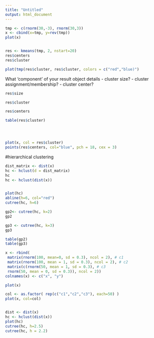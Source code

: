 ```yaml
---
title: "Untitled"
output: html_document
---
```


```r
tmp <- c(rnorm(30,-3), rnorm(30,3))
x <- cbind(x=tmp, y=rev(tmp))
plot(x)


res <- kmeans(tmp, 2, nstart=20)
res$centers
res$cluster

plot(tmp(res$cluster, res$cluster, colors = c("red","blue)")
```

 What ‘component’ of your result object details
 - cluster size?
 - cluster assignment/membership?
 - cluster center?


```r

res$size

res$cluster

res$centers

table(res$cluster)





```



```r
plot(x, col = res$cluster)
points(res$centers, col="blue", pch = 18, cex = 3)

```

#hierarchical clustering 

```r
dist_matrix <- dist(x) 
hc <- hclust(d = dist_matrix)
hc 
hc <- hclust(dist(x))



```

```r
plot(hc)
abline(h=6, col="red")
cutree(hc, h=6)
```

```r
gp2<- cutree(hc, k=2)
gp2
```

```r
gp3 <- cutree(hc, k=3)
gp3

table(gp2)
table(gp3)
```

```r
x <- rbind(
 matrix(rnorm(100, mean=0, sd = 0.3), ncol = 2), # c1
 matrix(rnorm(100, mean = 1, sd = 0.3), ncol = 2), # c2
 matrix(c(rnorm(50, mean = 1, sd = 0.3), # c3
 rnorm(50, mean = 0, sd = 0.3)), ncol = 2))
colnames(x) <- c("x", "y")

plot(x)

col <- as.factor( rep(c("c1","c2","c3"), each=50) )
plot(x, col=col)


dist <- dist(x)
hc <- hclust(dist(x))
plot(hc)
cutree(hc, h=2.5)
cutree(hc, h = 2.2)

```

